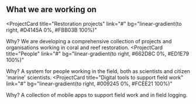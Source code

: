 ## What we are working on

<ProjectCard
  title="Restoration projects"
  link="#"
  bg="linear-gradient(to right, #D4145A 0%, #FBB03B 100%)"
>
  Why? We are developing a comprehensive collection of projects and organisations working in coral and reef restoration.
</ProjectCard>
<ProjectCard
  title="People"
  link="#"
  bg="linear-gradient(to right, #662D8C 0%, #ED1E79 100%)"
>
  Why? A system for people working in the field, both as scientists and citizen 'marine' scientists.
</ProjectCard>
<ProjectCard
  title="Digital tools to support field work"
  link="#"
  bg="linear-gradient(to right, #009245 0%, #FCEE21 100%)"
>
  Why? A collection of mobile apps to support field work and in field logging.
</ProjectCard>
